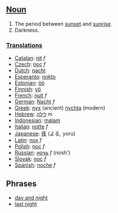 ==[[Noun]]==

#The period between [[sunset]] and [[sunrise]].
#Darkness.

===[[Translation]]s===
*[[Catalan]]: [[nit]] ''f''
*[[Czech]]: [[noc]] ''f''
*[[Dutch]]: [[nacht]]
*[[Esperanto]]: [[nokto]]
*[[Estonian]]: [[öö]]
*[[Finnish]]: [[yö]]
*[[French]]: [[nuit]] ''f''
*[[German]]: [[Nacht]] ''f''
*[[Greek]]: [[nyx]] (ancient) [[nychta]] (modern)
*[[Hebrew]]: [[לילה]] ''m''
*[[Indonesian]]: [[malam]]
*[[Italian]]: [[notte]] ''f''
*[[Japanese]]: [[夜]] (よる, yoru)
*[[Latin]]: [[nox]] ''f''
*[[Polish]]: [[noc]] ''f''
*[[Russian]]: [[ночь]] ''f'' (nosh')
*[[Slovak]]: [[noc]] ''f''
*[[Spanish]]: [[noche]] ''f''

== Phrases ==

*[[day and night]]
*[[last night]]